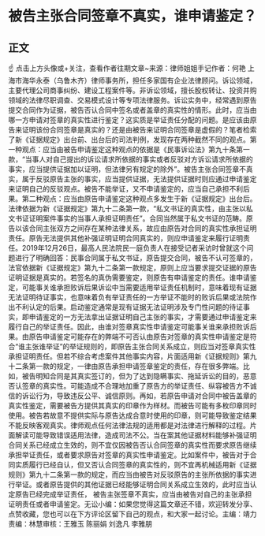 # 被告主张合同签章不真实，谁申请鉴定？
## 正文
☝ 点击上方头像或+关注，查看作者往期文章~来源：律师姐姐手记作者：何艳 上海市海华永泰（乌鲁木齐）律师事务所，担任多家国有企业法律顾问。诉讼领域，主要代理公司商事纠纷、建设工程案件等。非诉讼领域，擅长股权转让、投资并购领域的法律尽职调查、交易模式设计等专项法律服务。诉讼实务中，经常遇到原告提交合同作为证据，被告否认合同中签名或者盖章的真实性的情形。此时，应当由哪一方申请对签章的真实性进行鉴定？这实质是举证责任分配的问题。是应该由原告来证明该份合同签章是真实的？还是由被告来证明合同签章是虚假的？笔者检索了新《证据规定》出台前、出台后的司法判例，发现存在两种截然不同的观点。第一种观点：应当由被告申请鉴定这种观点的依据是《民事诉讼法》第九十条第一款，“当事人对自己提出的诉讼请求所依据的事实或者反驳对方诉讼请求所依据的事实，应当提供证据加以证明，但法律另有规定的除外”。被告主张合同签章不真实，属于反驳原告主张的事实，应当提供证据，无法提供证据时则应通过申请鉴定来证明自己的反驳观点。被告不能举证，又不申请鉴定的，应当自己承担不利后果。第二种观点：应当由原告申请鉴定这种观点多发生于新《证据规定》出台后。法律依据为新《证据规定》第九十二条第一款，“私文书证的真实性，由主张以私文书证证明案件事实的当事人承担证明责任”。合同当然属于私文书证的范畴。原告以该合同主张双方之间存在某种法律关系，故应由原告对合同的真实性承担证明责任。原告无法提供其他补强证明证明合同真实的，则应申请鉴定来履行证明责任。2019年12月26日，最高人民法院民一庭负责人在接受记者采访时曾就这个问题进行了明确回答：民事合同属于私文书证，原告提交合同，被告不认可签章的，法官依据新《证据规定》第九十二条第一款规定，原则上应当要求提交证据的原告证明证据是真实的。若签名的真伪需要鉴定，则原告有申请鉴定的责任。谁申请鉴定，可能事关谁承担败诉后果诉讼中当需要适用举证责任机制时，意味着现有证据无法证明待证事实，也意味着负有举证责任的一方举证不能时的败诉后果或法院作出不利认定的后果。启动鉴定通常是现有证据无法证明涉及专门性问题的待证事实，即申请鉴定的一方无法拿出证据证明自己主张的事实，才需要通过申请鉴定来履行自己的举证责任。因此，由谁对签章真实性申请鉴定可能事关谁来承担败诉后果。由原告申请鉴定可能存在的弊端不可否认由原告对签章的真实性申请鉴定是符合“谁主张谁举证”的举证规则的，即原告主张合同关系成立，则应当对签章真实性承担证明责任。但若不综合考虑案件其他事实内容，片面适用新《证据规则》第九十二条第一款的规定，一律由原告承担申请签章鉴定的责任，存在很多弊端。比如，被告明知合同是其真实签订的，但为了达到隐瞒事实、拖延诉讼的目的，恶意否认签章的真实性。可能造成不合理地加重了原告方的举证责任、纵容被告方不诚信的诉讼行为，导致违反公平、诚信原则。再如，若原告申请对合同中被告盖章的真实性鉴定，需要被告方提供其真实的印章作为样材。而被告可能有多枚印章同时使用。被告若故意不提供实际与原告达成合意时使用的印章，则可能导致鉴定结果不能反映客观真实。律师观点任何法律法规的适用都是对法律进行解释的过程。片面解读可能导致错误适用法律，造成司法不公。当在案其他证据材料能够补强证明合同关系已经成立生效的，则不宜仅因被告否认合同签章的真实性而要求原告继续承担举证责任，或者要求原告对签章的真实性申请鉴定。比如案件中，被告对于合同实质履行已经自认，但又否认合同签章的真实性的，则不宜再机械适用新《证据规则》第九十二条第一款的规定，而应当由被告对反驳原告的主张所依据的事实进行举证。或者原告提供的其他证据已经能够证明合同关系成立生效的，此时应当认定原告已经完成举证责任， 被告主张签章不真实，应当由被告对自己的主张承担证明责任或者申请鉴定。无讼小编：如果您觉得这篇文章还不错，欢迎转发分享、点赞收藏，您也可以在下方评论区留下自己的观点，和大家一起讨论。主编：靖力责编：林慧审核：王雅玉 陈丽娟 刘逸凡 李雅朋